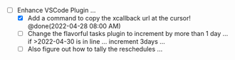 - [ ] Enhance VSCode Plugin ...
	- [x] Add a command to copy the xcallback url at the cursor! @done(2022-04-28 08:00 AM)
	- [ ] Change the flavorful tasks plugin to increment by more than 1 day ... if >2022-04-30 is in line ... increment 3days ...
	- [ ] Also figure out how to tally the reschedules ...